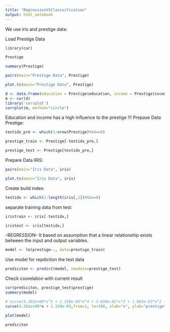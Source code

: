 ```yaml
---
title: "RegressionVSClasssification"
output: html_notebook
---
```


We use iris and prestige data:

Load Prestige Data

```r
library(car)
```
```r
Prestige
```
```r
summary(Prestige)
```
```r
pairs(main="Prestige Data", Prestige)
```
```r
plot.ts(main="Prestige Data", Prestige)
```
```r
d <- data.frame(education = Prestige$education, income = Prestige$income, women = Prestige$women, prestige = Prestige$prestige, census = Prestige$census)
m <- cor(d)
library('corrplot')
corrplot(m, method="circle")
```
Education and income has a high influence to the prestige !!!
Prepase Data Prestige:
```r
testidx_pre <- which(1:nrow(Prestige)%%4==0)
```
```r
prestige_train <- Prestige[-testidx_pre,]
```
```r
prestige_test <- Prestige[testidx_pre,]
```
Prepare Data IRIS:
```r
pairs(main="Iris Data", iris)
```
```r
plot.ts(main="Iris Data", iris)
```
Create build index:
```r
testidx <- which(1:length(iris[,1])%%5==0)
```
separate training data from test:
```r
iristrain <- iris[-testidx,]
```
```r
iristest <- iris[testidx,]
```
--REGRESSION--
It based on assumption that a linear relationship exists between the input and output variables.
```r
model <- lm(prestige~., data=prestige_train)
```
Use model for repdiction the test data
```r
prediciton <- predict(model, newdata=prestige_test)
```
Check coorelation with current result
```r
cor(prediciton, prestige_test$prestige)
summary(model)
```
```r
# curve(4.201e+00*x^5 + 1.150e-03*x^4 + 3.630e-02*x^3 + 1.865e-03*x^2 + 1.131e+01*x^1 + 1.987e+00*x^0 ,from=1, to=200,, xlab="x", ylab="prestige")
curve(4.201e+00*x + 1.150e-03,from=1, to=100, xlab="x", ylab="prestige")
```
```r
plot(model)
```
```r
prediciton
```

